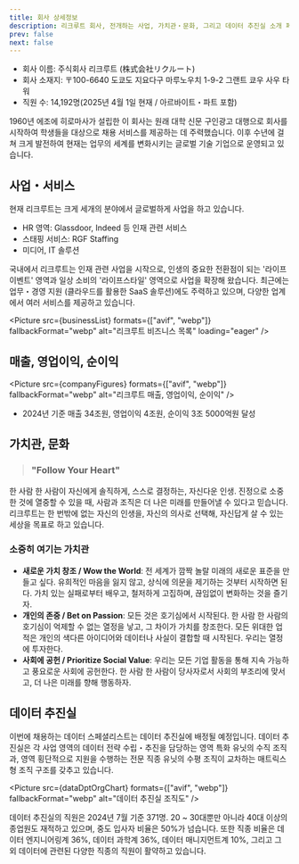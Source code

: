 ```yaml
---
title: 회사 상세정보
description: 리크루트 회사, 전개하는 사업, 가치관・문화, 그리고 데이터 추진실 소개 페이지입니다.
prev: false
next: false
---
```



- 회사 이름: 주식회사 리크루트 (株式会社リクルート)
- 회사 소재지: 〒100-6640
  도쿄도 지요다구 마루노우치 1-9-2 그랜트 쿄우 사우 타워
- 직원 수: 14,192명(2025년 4월 1일 현재 / 아르바이트・파트 포함)

1960년 에조에 히로마사가 설립한 이 회사는 원래 대학 신문 구인광고 대행으로 회사를 시작하여 학생들을 대상으로 채용 서비스를 제공하는 데 주력했습니다.
이후 수년에 걸쳐 크게 발전하여 현재는 업무의 세계를 변화시키는 글로벌 기술 기업으로 운영되고 있습니다.

## 사업・서비스

현재 리크루트는 크게 세개의 분야에서 글로벌하게 사업을 하고 있습니다.

- HR 영역: Glassdoor, Indeed 등 인재 관련 서비스
- 스태핑 서비스: RGF Staffing
- 미디어, IT 솔루션

국내에서 리크루트는 인재 관련 사업을 시작으로, 인생의 중요한 전환점이 되는 '라이프 이벤트' 영역과 일상 소비의 '라이프스타일' 영역으로 사업을 확장해 왔습니다.
최근에는 업무・경영 지원 (클라우드를 활용한 SaaS 솔루션)에도 주력하고 있으며, 다양한 업계에서 여러 서비스를 제공하고 있습니다.

<Picture
  src={businessList}
  formats={["avif", "webp"]}
  fallbackFormat="webp"
  alt="리크루트 비즈니스 목록"
  loading="eager"
/>

## 매출, 영업이익, 순이익

<Picture
  src={companyFigures}
  formats={["avif", "webp"]}
  fallbackFormat="webp"
  alt="리크루트 매출, 영업이익, 순이익"
/>

- 2024년 기준 매출 34조원, 영업이익 4조원, 순이익 3조 5000억원 달성

## 가치관, 문화

> ### "Follow Your Heart"

한 사람 한 사람이 자신에게 솔직하게, 스스로 결정하는, 자신다운 인생. 진정으로 소중한 것에 열중할 수 있을 때, 사람과 조직은 더 나은 미래를 만들어낼 수 있다고 믿습니다.
리크루트는 한 번밖에 없는 자신의 인생을, 자신의 의사로 선택해, 자신답게 살 수 있는 세상을 목표로 하고 있습니다.

### 소중히 여기는 가치관

- **새로운 가치 창조 / Wow the World**: 전 세계가 깜짝 놀랄 미래의 새로운 표준을 만들고 싶다. 유희적인 마음을 잃지 않고, 상식에 의문을 제기하는 것부터 시작하면 된다.
  가치 있는 실패로부터 배우고, 철저하게 고집하며, 끊임없이 변화하는 것을 즐기자.
- **개인의 존중 / Bet on Passion**: 모든 것은 호기심에서 시작된다. 한 사람 한 사람의 호기심이 억제할 수 없는 열정을 낳고, 그 차이가 가치를 창조한다.
  모든 위대한 업적은 개인의 색다른 아이디어와 데이터나 사실이 결합할 때 시작된다. 우리는 열정에 투자한다.
- **사회에 공헌 / Prioritize Social Value**: 우리는 모든 기업 활동을 통해 지속 가능하고 풍요로운 사회에 공헌한다. 한 사람 한 사람이 당사자로서 사회의 부조리에 맞서고, 더 나은 미래를 향해 행동하자.

<p align="center">
  <YouTube
    id="_jALOWIfYpI"
    title="[리크루트 신졸채용] 컨셉 무비 『PLAY RECRUIT, PLAY OPPORTUNITIES.』"
    posterQuality="max"
  />
</p>

## 데이터 추진실

이번에 채용하는 데이터 스페셜리스트는 데이터 추진실에 배정될 예정입니다. 데이터 추진실은 각 사업 영역의 데이터 전략 수립・추진을 담당하는 영역 특화 유닛의 수직 조직과,
영역 횡단적으로 지원을 수행하는 전문 직종 유닛의 수평 조직이 교차하는 매트릭스형 조직 구조를 갖추고 있습니다.

<Picture
  src={dataDptOrgChart}
  formats={["avif", "webp"]}
  fallbackFormat="webp"
  alt="데이터 추진실 조직도"
/>

데이터 추진실의 직원은 2024년 7월 기준 371명. 20 ~ 30대뿐만 아니라 40대 이상의 종업원도 재적하고 있으며, 중도 입사자 비율은 50%가 넘습니다.
또한 직종 비율은 데이터 엔지니어링계 36%, 데이터 과학계 36%, 데이터 매니지먼트계 10%, 그리고 그 외 데이터에 관련된 다양한 직종의 직원이 활약하고 있습니다.
